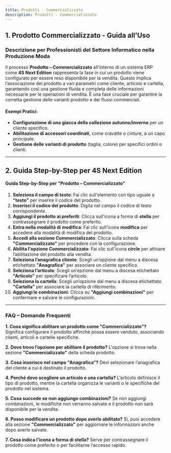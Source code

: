 ```yaml
---
title: Prodotti - Commercializzato
description: Prodotti - Commercializzato
---
```


## 1. Prodotto Commercializzato - Guida all'Uso

### Descrizione per Professionisti del Settore Informatico nella Produzione Moda

Il processo **Prodotto – Commercializzato** all'interno di un sistema ERP come **4S Next Edition** rappresenta la fase in cui un prodotto viene configurato per essere reso disponibile per la vendita. Questo implica l’associazione del prodotto a vari parametri come cliente, articolo e cartella, garantendo così una gestione fluida e completa delle informazioni necessarie per le operazioni di vendita. È una fase cruciale per garantire la corretta gestione delle varianti prodotto e dei flussi commerciali.

#### Esempi Pratici:

* **Configurazione di una giacca della collezione autunno/inverno** per un cliente specifico.
* **Abilitazione di accessori coordinati**, come cravatte o cinture, a un capo principale.
* **Gestione delle varianti di prodotto** (taglia, colore) per specifici ordini o clienti.

***

## 2. Guida Step-by-Step per 4S Next Edition

#### **Guida Step-by-Step per "Prodotto – Commercializzato"**

1. **Seleziona il campo di testo**:
   Fai clic sull'elemento con tipo uguale a **"testo"** per inserire il codice del prodotto.
2. **Inserisci il codice del prodotto**:
   Digita nel campo il codice di testo corrispondente.
3. **Aggiungi il prodotto ai preferiti**:
   Clicca sull'icona a forma di **stella** per contrassegnare il prodotto come preferito.
4. **Entra nella modalità di modifica**:
   Fai clic sull’icona **modifica**  per accedere alla modalità di modifica del prodotto.
5. **Accedi alla sezione Commercializzato**:
   Clicca sulla scheda **"Commercializzato"** per procedere con la configurazione.
6. **Abilita l'opzione Commercializzato**:
   Fai clic sull'icona **circle** per attivare l’abilitazione del prodotto alla vendita.
7. **Seleziona l’anagrafica cliente**:
   Scegli un’opzione dal menu a discesa etichettato **"Anagrafica"** per associare un cliente specifico.
8. **Seleziona l’articolo**:
   Scegli un’opzione dal menu a discesa etichettato **"Articolo"** per specificare l’articolo.
9. **Seleziona la cartella**:
   Scegli un’opzione dal menu a discesa etichettato **"Cartella"** per associare la cartella di riferimento.
10. **Aggiungi le combinazioni**:
    Clicca su **"Aggiungi combinazioni"** per confermare e salvare le configurazioni.

***

### FAQ – Domande Frequenti

**1. Cosa significa abilitare un prodotto come "Commercializzato"?**
Significa configurare il prodotto affinché possa essere venduto, associando clienti, articoli e cartelle specifiche.

**2. Dove trovo l’opzione per abilitare il prodotto?**
L'opzione si trova nella sezione **"Commercializzato"** della scheda prodotto.

**3. Cosa inserisco nel campo "Anagrafica"?**
Devi selezionare l’anagrafica del cliente a cui è destinato il prodotto.

**4. Perché devo scegliere un articolo e una cartella?**
L’articolo definisce il tipo di prodotto, mentre la cartella organizza le varianti o le specifiche del prodotto nel sistema.

**5. Cosa succede se non aggiungo combinazioni?**
Se non aggiungi combinazioni, le modifiche non verranno salvate e il prodotto non sarà disponibile per la vendita.

**6. Posso modificare un prodotto dopo averlo abilitato?**
Sì, puoi accedere alla sezione **"Commercializzato"** per aggiornare le informazioni anche dopo averle salvate.

**7. Cosa indica l'icona a forma di stella?**
Serve per contrassegnare il prodotto come preferito o per facilitarne l’accesso rapido.